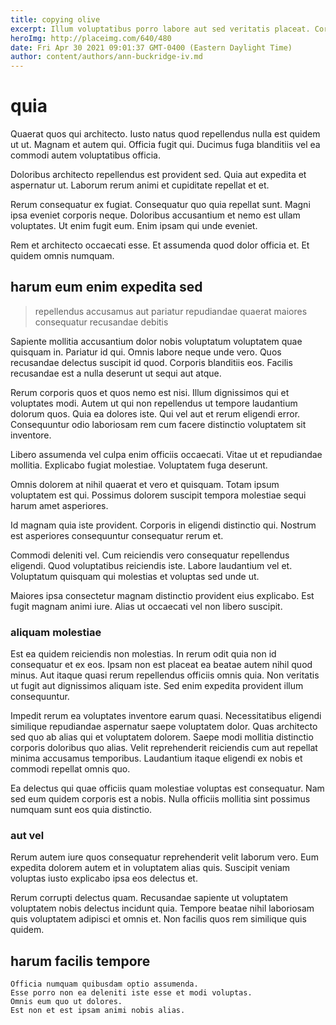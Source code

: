 ```yaml
---
title: copying olive
excerpt: Illum voluptatibus porro labore aut sed veritatis placeat. Corporis asperiores ab provident corrupti quis ab similique dignissimos voluptas. Nisi numquam qui totam numquam ex perspiciatis cum.
heroImg: http://placeimg.com/640/480
date: Fri Apr 30 2021 09:01:37 GMT-0400 (Eastern Daylight Time)
author: content/authors/ann-buckridge-iv.md
---
```

# quia

Quaerat quos qui architecto. Iusto natus quod repellendus nulla est quidem ut ut. Magnam et autem qui. Officia fugit qui. Ducimus fuga blanditiis vel ea commodi autem voluptatibus officia.
  
Doloribus architecto repellendus est provident sed. Quia aut expedita et aspernatur ut. Laborum rerum animi et cupiditate repellat et et.
  
Rerum consequatur ex fugiat. Consequatur quo quia repellat sunt. Magni ipsa eveniet corporis neque. Doloribus accusantium et nemo est ullam voluptates. Ut enim fugit eum. Enim ipsam qui unde eveniet.
  
Rem et architecto occaecati esse. Et assumenda quod dolor officia et. Et quidem omnis numquam.

## harum eum enim expedita sed

> repellendus accusamus aut pariatur repudiandae quaerat maiores consequatur recusandae debitis

Sapiente mollitia accusantium dolor nobis voluptatum voluptatem quae quisquam in. Pariatur id qui. Omnis labore neque unde vero. Quos recusandae delectus suscipit id quod. Corporis blanditiis eos. Facilis recusandae est a nulla deserunt ut sequi aut atque.
  
Rerum corporis quos et quos nemo est nisi. Illum dignissimos qui et voluptates modi. Autem ut qui non repellendus ut tempore laudantium dolorum quos. Quia ea dolores iste. Qui vel aut et rerum eligendi error. Consequuntur odio laboriosam rem cum facere distinctio voluptatem sit inventore.
  
Libero assumenda vel culpa enim officiis occaecati. Vitae ut et repudiandae mollitia. Explicabo fugiat molestiae. Voluptatem fuga deserunt.
  
Omnis dolorem at nihil quaerat et vero et quisquam. Totam ipsum voluptatem est qui. Possimus dolorem suscipit tempora molestiae sequi harum amet asperiores.
  
Id magnam quia iste provident. Corporis in eligendi distinctio qui. Nostrum est asperiores consequuntur consequatur rerum et.
  
Commodi deleniti vel. Cum reiciendis vero consequatur repellendus eligendi. Quod voluptatibus reiciendis iste. Labore laudantium vel et. Voluptatum quisquam qui molestias et voluptas sed unde ut.
  
Maiores ipsa consectetur magnam distinctio provident eius explicabo. Est fugit magnam animi iure. Alias ut occaecati vel non libero suscipit.

### aliquam molestiae

Est ea quidem reiciendis non molestias. In rerum odit quia non id consequatur et ex eos. Ipsam non est placeat ea beatae autem nihil quod minus. Aut itaque quasi rerum repellendus officiis omnis quia. Non veritatis ut fugit aut dignissimos aliquam iste. Sed enim expedita provident illum consequuntur.
  
Impedit rerum ea voluptates inventore earum quasi. Necessitatibus eligendi similique repudiandae aspernatur saepe voluptatem dolor. Quas architecto sed quo ab alias qui et voluptatem dolorem. Saepe modi mollitia distinctio corporis doloribus quo alias. Velit reprehenderit reiciendis cum aut repellat minima accusamus temporibus. Laudantium itaque eligendi ex nobis et commodi repellat omnis quo.
  
Ea delectus qui quae officiis quam molestiae voluptas est consequatur. Nam sed eum quidem corporis est a nobis. Nulla officiis mollitia sint possimus numquam sunt eos quia distinctio.

### aut vel

Rerum autem iure quos consequatur reprehenderit velit laborum vero. Eum expedita dolorem autem et in voluptatem alias quis. Suscipit veniam voluptas iusto explicabo ipsa eos delectus et.
  
Rerum corrupti delectus quam. Recusandae sapiente ut voluptatem voluptatem nobis delectus incidunt quia. Tempore beatae nihil laboriosam quis voluptatem adipisci et omnis et. Non facilis quos rem similique quis quidem.

## harum facilis tempore

```text
Officia numquam quibusdam optio assumenda.
Esse porro non ea deleniti iste esse et modi voluptas.
Omnis eum quo ut dolores.
Est non et est ipsam animi nobis alias.
```

